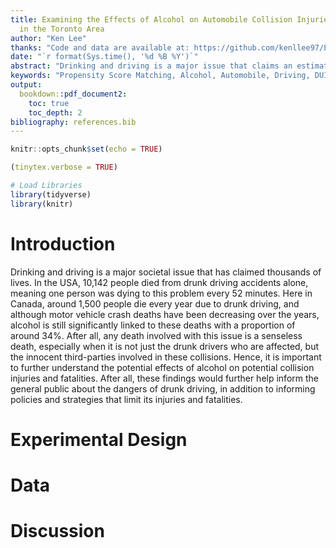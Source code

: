 ```yaml
---
title: Examining the Effects of Alcohol on Automobile Collision Injuries and Fatalities
  in the Toronto Area
author: "Ken Lee"
thanks: "Code and data are available at: https://github.com/kenllee97/Effects-of-Alcohol-on-Motor-Vehicle-Accident-Casualties-and-Injuries"
date: "`r format(Sys.time(), '%d %B %Y')`"
abstract: "Drinking and driving is a major issue that claims an estimated 1,500 Canadian lives every year, and although less people are dying to car automobile accidents, Canada's proportion of deaths involving alcohol was at 34%. Hence, this research paper will explore the effects of alcohol on potential car accident injusies and fatalities. More specifically, it will observe the differences between treated groups (alcohol related accidents) and control groups (non-alcohol related accidents) through the use of propensity score matching to control for the many variables and account for potential biases. All things considered, the insights from this research will not just help us inform the public of the dangers of drunk driving, but also reduce the number of senseless deaths in the process by identifying the main causes and effects of driving under the influence."
keywords: "Propensity Score Matching, Alcohol, Automobile, Driving, DUI, Collisions, Injuries, Fatalities"
output:
  bookdown::pdf_document2:
    toc: true
    toc_depth: 2
bibliography: references.bib
---
```


```r
knitr::opts_chunk$set(echo = TRUE)

(tinytex.verbose = TRUE)

# Load Libraries
library(tidyverse)
library(knitr)
```

\newpage

# Introduction

Drinking and driving is a major societal issue that has claimed thousands of lives. In the USA, 10,142 people died from drunk driving accidents alone, meaning one person was dying to this problem every 52 minutes. Here in Canada, around 1,500 people die every year due to drunk driving, and although motor vehicle crash deaths have been decreasing over the years, alcohol is still significantly linked to these deaths with a proportion of around 34%. After all, any death involved with this issue is a  senseless death, especially when it is not just the drunk drivers who are affected, but the innocent third-parties involved in these collisions. Hence, it is important to further understand the potential effects of alcohol on potential collision injuries and fatalities. After all, these findings would further help inform the general public about the dangers of drunk driving, in addition to informing policies and strategies that limit its injuries and fatalities.



# Experimental Design

# Data

# Discussion
